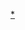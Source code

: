 {{NavboxV2
|name=藤子不二雄
|title=[[藤子不二雄]]
|listclass=hlist
|style=text-align:left;
|group1= 人物
|list1=
*[[藤子不二雄Ⓐ|藤子不二雄{{Unicode|&#9398;}}]]（[[:Category:藤子不二雄A|分类]]）
*[[藤子·F·不二雄]]（[[:Category:藤子·F·不二雄|分类]]）
|group2=连载作品
|list2-border = child
|list2-type = vertical
|list2-group1=兩人合作作品
|list2-list1=
*{{Lj|UTOPIA 最后的世界大战|UTOPIA 最後の世界大戦}}
*{{Lj|天使之玉|天使の玉ちゃん}}
*{{Lj|海之王子|海の王子}}
*[[Q太郎|-{zh-cn:Q太郎; zh-tw:小鬼Q太郎; zh-hk:Q太郎;}-]]
*{{Lj|仙兵衛|仙べえ}}
|list2-group2=藤子不二雄Ⓐ作品
|list2-list2=
*[[忍者小靈精|-{zh-cn:忍者哈特利; zh-tw:忍者哈特利; zh-hk:忍者小靈精;}-]]
*{{Lj|シスコン王子}}
*{{Lj|フータくん}}
*{{Lj|わかとの}}
*{{Lj|スリーZメン}}
*[[怪物王子]]（[[:Category:怪物王子|分类]]）
*{{Lj|比利狗|ビリ犬}}
*{{Lj|黒ベエ}}
*{{Lj|狂人軍}}
*[[黑色推銷員]]
*{{Lj|漫画道|まんが道}}
*{{Lj|恐喝有限会社}}
*{{Lj|魔太郎來!!|魔太郎がくる!!}}
*{{Lj|喝揚丸ユスリ商会}}
*{{Lj|さすらいくん}}
*{{Lj|愛ぬすびと}}
*{{Lj|職業高爾夫猿|プロゴルファー猿}}
*{{Lj|オヤジ坊太郎}}
*{{Lj|ミス・ドラキュラ}}
*{{Lj|ブラック商会変奇郎}}
*[[少年時代 (漫畫)|少年時代]]
*{{Lj|太空儿UB|ウルトラB}}
*{{Lj|太阳伞世界的叮当平平|パラソルヘンべえ}}
*{{Lj|PARマンの情熱的な日々}}
*{{Lj|藤子不二雄A黑色幽默短篇|藤子不二雄Aブラックユーモア短編}}
|list2-group3=藤子·F·不二雄作品<br>（{{Lj|藤子・F・不二雄著作列表|藤子・F・不二雄の著作一覧|著作列表}}）
|list2-list3=
*{{Lj|戴手套的小铁君|てぶくろてっちゃん}}
*{{Lj|前进火箭人|すすめロボケット}}
*[[小超人帕門|-{zh-cn:飞人; zh-tw:小超人帕門; zh-hk:神奇小子;}-]]（[[:Category:小超人帕門|分类]]）
*[[21衛門]]
*[[酸梅星王子]]
*[[宇宙小毛球]]
*[[哆啦A夢]]（[[:Category:哆啦A夢|分类]]）
*[[哆啦A梦大长篇|大长篇哆啦A梦]]
*{{Lj|鲁滨逊漂流记 (漫画)|ドビンソン漂流記|鲁滨逊漂流记}}
*[[叮噹貓]]
*[[黄毛仔]]
*{{Lj|睡衣超人|パジャママン}}
*[[奇天烈大百科|-{zh-cn:奇天烈大百科; zh-tw:奇天烈大百科; zh-hk:奇天烈百科全書;}-]]
*{{Lj|千奇百怪|みきおとミキオ}}
*{{Lj|小甘草|モッコロくん}}
*[[變身君]]
*{{Lj|U宝|Uボー}}
*{{Lj|汪汪大臣|バウバウ大臣}}
*{{Lj|凡队长|きゃぷてんボン}}
*[[超能力魔美]]
*[[中年超人左江內氏]]
*{{Lj|T・P時光特警|T・Pぼん}}
*{{Lj|米拉・库鲁・1|ミラ・クル・1}}
*{{Lj|宇宙波可|宙ポコ}}
*{{Lj|宙犬托比|宙犬トッピ}}
*[[大耳鼠]]（[[:Category:大耳鼠|分类]]）
*{{Lj|未来的回忆|未来の想い出}}
*{{Lj|藤子・F・不二雄SF短篇|藤子・F・不二雄のSF短編|SF短编}}（{{Lj|藤子・F・不二雄SF短篇列表|藤子・F・不二雄のSF短編一覧|列表}}）

|group3=相关人物
|list3=
*[[手塚治虫]]
*[[赤塚不二夫]]
*[[石之森章太郎]]
*{{Lj|角田次郎|つのだじろう}}
|group4=参见
|list4-border = child
|list4-type = vertical
|list4-group1=共通
|list4-list1=
*{{Lj|藤子工作室|藤子スタジオ}}
*[[常盤莊]]（{{Lj|ぼくらマンガ家 トキワ荘物語}}）
*[[新漫画党]]
*[[工作室·零]]
*{{Lj|藤子不二雄ランド}}
*[[快樂快樂月刊]]
*{{Lj|小池さん}}
*{{Lj|藤子不二雄物語 ハムサラダくん}}
*{{Lj|藤子不二雄ワールド}}
*[[新銳動畫]]
*{{Lj|藤子不二雄アニメ史}}
*{{Lj|藤子不二雄FCネオ・ユートピア}}
*{{Lj|春休み・夏休みマンガ祭り}}
*{{Lj|高志の国文学館}}
|list4-group2={{Unicode|&#9398;}}
|list4-list2=
*{{Lj|藤子工作室|藤子スタジオ}}
*{{Lj|富山新聞}}
*{{Lj|氷見市潮風ギャラリー}}
|list4-group3=F
|list4-list3=
*[[藤子·F·不二雄創作]]
*{{Lj|藤子・F・不二雄大全集}}
*[[藤子·F·不二雄博物館]]
*高岡市藤子・F・不二雄ふるさとギャラリー（{{Lj|高岡市美術館}}内）
*{{Lj|藤子・F・不二雄のパラレル・スペース}}
*{{Lj|藤子不二雄の夢カメラ}}
|below   = 
}}<noinclude>
[[Category:藤子不二雄相关模板|*]]
</noinclude>